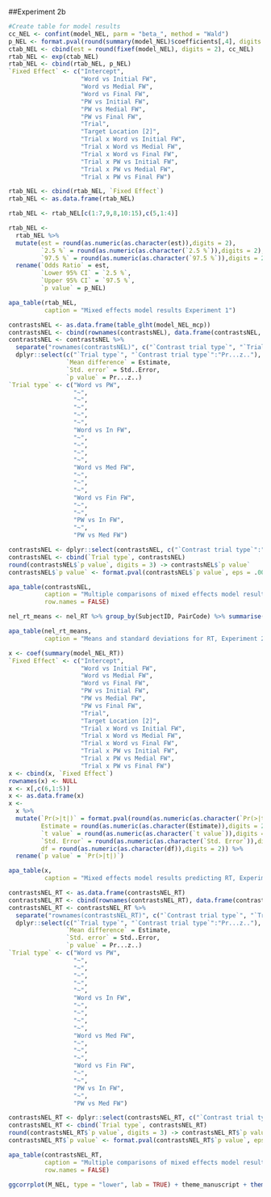 
##Experiment 2b

```r
#Create table for model results
cc_NEL <- confint(model_NEL, parm = "beta_", method = "Wald")  
p_NEL <- format.pval(round(summary(model_NEL)$coefficients[,4], digits = 2), eps = .001)
ctab_NEL <- cbind(est = round(fixef(model_NEL), digits = 2), cc_NEL)
rtab_NEL <- exp(ctab_NEL)
rtab_NEL <- cbind(rtab_NEL, p_NEL)
`Fixed Effect` <- c("Intercept",
                    "Word vs Initial FW",
                    "Word vs Medial FW",
                    "Word vs Final FW",
                    "PW vs Initial FW",
                    "PW vs Medial FW",
                    "PW vs Final FW",
                    "Trial",
                    "Target Location [2]",
                    "Trial x Word vs Initial FW",
                    "Trial x Word vs Medial FW",
                    "Trial x Word vs Final FW",
                    "Trial x PW vs Initial FW",
                    "Trial x PW vs Medial FW",
                    "Trial x PW vs Final FW")

rtab_NEL <- cbind(rtab_NEL, `Fixed Effect`)
rtab_NEL <- as.data.frame(rtab_NEL)

rtab_NEL <- rtab_NEL[c(1:7,9,8,10:15),c(5,1:4)]

rtab_NEL <- 
  rtab_NEL %>% 
  mutate(est = round(as.numeric(as.character(est)),digits = 2),
         `2.5 %` = round(as.numeric(as.character(`2.5 %`)),digits = 2),
         `97.5 %` = round(as.numeric(as.character(`97.5 %`)),digits = 2))%>% 
  rename(`Odds Ratio` = est,
         `Lower 95% CI` = `2.5 %`,
         `Upper 95% CI` = `97.5 %`,
         `p value` = p_NEL) 
```


```r
apa_table(rtab_NEL,
          caption = "Mixed effects model results Experiment 1")
```

```r
contrastsNEL <- as.data.frame(table_glht(model_NEL_mcp))
contrastsNEL <- cbind(rownames(contrastsNEL), data.frame(contrastsNEL, row.names=NULL))
contrastsNEL <- contrastsNEL %>% 
  separate("rownames(contrastsNEL)", c("`Contrast trial type`", "`Trial type`"), sep = " - ") %>%
  dplyr::select(c("`Trial type`", "`Contrast trial type`":"Pr...z.."), 
                `Mean difference` = Estimate,
                `Std. error` = Std..Error,
                `p value` = Pr...z..)
`Trial type` <- c("Word vs PW",
                  "~",
                  "~",
                  "~",
                  "~",
                  "~",
                  "Word vs In FW",
                  "~",
                  "~",
                  "~",
                  "~",
                  "Word vs Med FW",
                  "~",
                  "~",
                  "~",
                  "Word vs Fin FW",
                  "~",
                  "~",
                  "PW vs In FW",
                  "~",
                  "PW vs Med FW")

contrastsNEL <- dplyr::select(contrastsNEL, c("`Contrast trial type`":"p value"))
contrastsNEL <- cbind(`Trial type`, contrastsNEL)
round(contrastsNEL$`p value`, digits = 3) -> contrastsNEL$`p value`
contrastsNEL$`p value` <- format.pval(contrastsNEL$`p value`, eps = .001)
```

```r
apa_table(contrastsNEL,
          caption = "Multiple comparisons of mixed effects model results for RT, Experiment 2b",
          row.names = FALSE)
```


```r
nel_rt_means <- nel_RT %>% group_by(SubjectID, PairCode) %>% summarise(RT = mean(RT)) %>% group_by(PairCode) %>% summarise(Mean = mean(RT), SD = sd(RT)) %>% mutate(PairCode = factor(PairCode, labels = c("Word vs PW","Word vs Initial FW","Word vs Medial FW", "Word vs Final FW", "PW vs Initial FW", "PW vs Medial FW", "PW vs Final FW")))
```

```r
apa_table(nel_rt_means,
          caption = "Means and standard deviations for RT, Experiment 2b")
```


```r
x <- coef(summary(model_NEL_RT))
`Fixed Effect` <- c("Intercept",
                    "Word vs Initial FW",
                    "Word vs Medial FW",
                    "Word vs Final FW",
                    "PW vs Initial FW",
                    "PW vs Medial FW",
                    "PW vs Final FW",
                    "Trial",
                    "Target Location [2]",
                    "Trial x Word vs Initial FW",
                    "Trial x Word vs Medial FW",
                    "Trial x Word vs Final FW",
                    "Trial x PW vs Initial FW",
                    "Trial x PW vs Medial FW",
                    "Trial x PW vs Final FW")
x <- cbind(x, `Fixed Effect`)
rownames(x) <- NULL
x <- x[,c(6,1:5)]
x <- as.data.frame(x)
x <- 
  x %>% 
  mutate(`Pr(>|t|)` = format.pval(round(as.numeric(as.character(`Pr(>|t|)`)), digits = 2), eps = .001),
         Estimate = round(as.numeric(as.character(Estimate)),digits = 2),
         `t value` = round(as.numeric(as.character(`t value`)),digits = 2),
         `Std. Error` = round(as.numeric(as.character(`Std. Error`)),digits = 2),
         df = round(as.numeric(as.character(df)),digits = 2)) %>% 
  rename(`p value` = `Pr(>|t|)`) 
```


```r
apa_table(x,
          caption = "Mixed effects model results predicting RT, Experiment 2a")
```


```r
contrastsNEL_RT <- as.data.frame(contrastsNEL_RT)
contrastsNEL_RT <- cbind(rownames(contrastsNEL_RT), data.frame(contrastsNEL_RT, row.names=NULL))
contrastsNEL_RT <- contrastsNEL_RT %>% 
  separate("rownames(contrastsNEL_RT)", c("`Contrast trial type`", "`Trial type`"), sep = " - ") %>%
  dplyr::select(c("`Trial type`", "`Contrast trial type`":"Pr...z.."), 
                `Mean difference` = Estimate,
                `Std. error` = Std..Error,
                `p value` = Pr...z..)
`Trial type` <- c("Word vs PW",
                  "~",
                  "~",
                  "~",
                  "~",
                  "~",
                  "Word vs In FW",
                  "~",
                  "~",
                  "~",
                  "~",
                  "Word vs Med FW",
                  "~",
                  "~",
                  "~",
                  "Word vs Fin FW",
                  "~",
                  "~",
                  "PW vs In FW",
                  "~",
                  "PW vs Med FW")

contrastsNEL_RT <- dplyr::select(contrastsNEL_RT, c("`Contrast trial type`":"p value"))
contrastsNEL_RT <- cbind(`Trial type`, contrastsNEL_RT)
round(contrastsNEL_RT$`p value`, digits = 3) -> contrastsNEL_RT$`p value`
contrastsNEL_RT$`p value` <- format.pval(contrastsNEL_RT$`p value`, eps = .001)
```



```r
apa_table(contrastsNEL_RT,
          caption = "Multiple comparisons of mixed effects model results for RT, Experiment 2a",
          row.names = FALSE)
```


```r
ggcorrplot(M_NEL, type = "lower", lab = TRUE) + theme_manuscript + theme(axis.text.y = element_text(colour = "black"))
```
